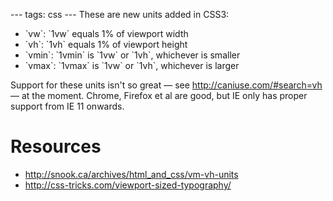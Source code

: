 ---
tags: css
---
These are new units added in CSS3:

* `vw`: `1vw` equals 1% of viewport width
* `vh`: `1vh` equals 1% of viewport height
* `vmin`: `1vmin` is `1vw` or `1vh`, whichever is smaller
* `vmax`: `1vmax` is `1vw` or `1vh`, whichever is larger

Support for these units isn't so great &mdash; see http://caniuse.com/#search=vh &mdash; at the moment. Chrome, Firefox et al are good, but IE only has proper support from IE 11 onwards.

= Resources =

* http://snook.ca/archives/html_and_css/vm-vh-units
* http://css-tricks.com/viewport-sized-typography/
